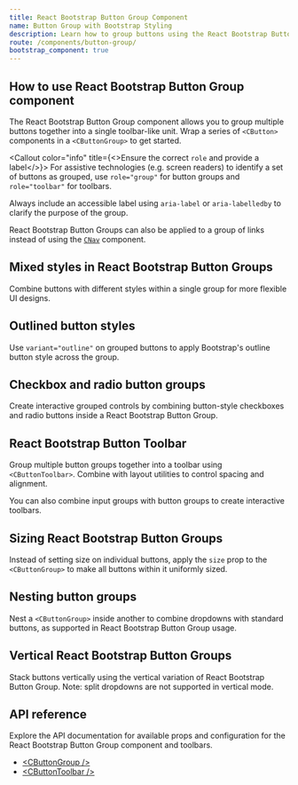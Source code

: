 ```yaml
---
title: React Bootstrap Button Group Component
name: Button Group with Bootstrap Styling
description: Learn how to group buttons using the React Bootstrap Button Group component from CoreUI. Create accessible, styled toolbars and button sets with ease.
route: /components/button-group/
bootstrap_component: true
---
```


## How to use React Bootstrap Button Group component

The React Bootstrap Button Group component allows you to group multiple buttons together into a single toolbar-like unit. Wrap a series of `<CButton>` components in a `<CButtonGroup>` to get started.

<ExampleSnippet className="theme-bootstrap" component="ButtonGroupExample" componentName="React Bootstrap Button Group" />

<Callout color="info" title={<>Ensure the correct <code>role</code> and provide a label</>}>
  For assistive technologies (e.g. screen readers) to identify a set of buttons as grouped, use `role="group"` for button groups and `role="toolbar"` for toolbars.

  Always include an accessible label using `aria-label` or `aria-labelledby` to clarify the purpose of the group.
</Callout>

React Bootstrap Button Groups can also be applied to a group of links instead of using the [`CNav`](./../navs-tabs/#base-nav) component.

<ExampleSnippet className="theme-bootstrap" component="ButtonGroup2Example" componentName="React Bootstrap Button Group" />

## Mixed styles in React Bootstrap Button Groups

Combine buttons with different styles within a single group for more flexible UI designs.

<ExampleSnippet className="theme-bootstrap" component="ButtonGroupMixedStylesExample" componentName="React Bootstrap Button Group" />

## Outlined button styles

Use `variant="outline"` on grouped buttons to apply Bootstrap's outline button style across the group.

<ExampleSnippet className="theme-bootstrap" component="ButtonGroupOutlinedStylesExample" componentName="React Bootstrap Button Group" />

## Checkbox and radio button groups

Create interactive grouped controls by combining button-style checkboxes and radio buttons inside a React Bootstrap Button Group.

<ExampleSnippet className="theme-bootstrap" component="ButtonGroupCheckboxAndRadioExample" componentName="React Bootstrap Button Group" />

<ExampleSnippet className="theme-bootstrap" component="ButtonGroupCheckboxAndRadio2Example" componentName="React Bootstrap Button Group" />

## React Bootstrap Button Toolbar

Group multiple button groups together into a toolbar using `<CButtonToolbar>`. Combine with layout utilities to control spacing and alignment.

<ExampleSnippet className="theme-bootstrap" component="ButtonToolbarExample" componentName="React Bootstrap Button Group" />

You can also combine input groups with button groups to create interactive toolbars.

<ExampleSnippet className="theme-bootstrap" component="ButtonToolbar2Example" componentName="React Bootstrap Button Group" />

## Sizing React Bootstrap Button Groups

Instead of setting size on individual buttons, apply the `size` prop to the `<CButtonGroup>` to make all buttons within it uniformly sized.

<ExampleSnippet className="theme-bootstrap" component="ButtonGroupSizingExample" componentName="React Bootstrap Button Group" />

## Nesting button groups

Nest a `<CButtonGroup>` inside another to combine dropdowns with standard buttons, as supported in React Bootstrap Button Group usage.

<ExampleSnippet className="theme-bootstrap" component="ButtonGroupNestingExample" componentName="React Bootstrap Button Group" />

## Vertical React Bootstrap Button Groups

Stack buttons vertically using the vertical variation of React Bootstrap Button Group. Note: split dropdowns are not supported in vertical mode.

<ExampleSnippet className="theme-bootstrap" component="ButtonGroupVerticalExample" componentName="React Bootstrap Button Group" />

## API reference

Explore the API documentation for available props and configuration for the React Bootstrap Button Group component and toolbars.

- [&lt;CButtonGroup /&gt;](./api/#cbuttongroup)
- [&lt;CButtonToolbar /&gt;]()
